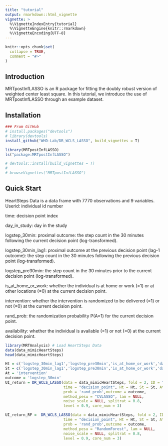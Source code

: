 ```yaml
---
title: "tutorial"
output: rmarkdown::html_vignette
vignette: >
  %\VignetteIndexEntry{tutorial}
  %\VignetteEngine{knitr::rmarkdown}
  %\VignetteEncoding{UTF-8}
---
```


```r
knitr::opts_chunk$set(
  collapse = TRUE,
  comment = "#>"
)
```


## Introduction

MRTpostInfLASSO is an R package for fitting the doubly robust version of weighted center least square. In this tutorial, we introduce the use of MRTpostInfLASSO through an example dataset.

## Installation

```r
### From GitHub
# install.packages("devtools")
# library(devtools)
install_github("WHD-Lab/DR_WCLS_LASSO", build_vignettes = T)

library(MRTpostInfLASSO)
ls("package:MRTpostInfLASSO")
```

```r

# devtools::install(build_vignettes = T)
# 
# browseVignettes("MRTpostInfLASSO")

```


## Quick Start

HeartSteps Data is a data frame with 7770 observations and 9 variables.
Userid: individual id number

time: decision point index

day_in_study: day in the study

logstep_30min: proximal outcome: the step count in the 30 minutes following the current decision point (log-transformed).

logstep_30min_lag1: proximal outcome at the previous decision point (lag-1 outcome): the step count in the 30 minutes following the previous decision point (log-transformed).

logstep_pre30min: the step count in the 30 minutes prior to the current decision point (log-transformed).

is_at_home_or_work: whether the individual is at home or work (=1) or at other locations (=0) at the current decision point.

intervention: whether the intervention is randomized to be delivered (=1) or not (=0) at the current decision point.

rand_prob: the randomization probability P(A=1) for the current decision point.

availability: whether the individual is available (=1) or not (=0) at the current decision point.

```r
library(MRTAnalysis) # Load HeartSteps Data
data(data_mimicHeartSteps)
head(data_mimicHeartSteps)

```

```r
Ht = c('logstep_30min_lag1','logstep_pre30min','is_at_home_or_work','day_in_study')
St = c('logstep_30min_lag1','logstep_pre30min','is_at_home_or_work','day_in_study')
At = 'intervention'
outcome = 'logstep_30min'
UI_return = DR_WCLS_LASSO(data = data_mimicHeartSteps, fold = 2, ID = "userid", 
                          time = "decision_point", Ht = Ht, St = St, At = At, 
                          prob = 'rand_prob',outcome = outcome, 
                          method_pesu = "CVLASSO", lam = NULL,
                          noise_scale = NULL, splitrat = 0.8,
                          level = 0.9, core_num = 3)

UI_return_RF =  DR_WCLS_LASSO(data = data_mimicHeartSteps, fold = 2, ID = "userid", 
                          time = "decision_point", Ht = Ht, St = St, At = At, 
                          prob = 'rand_prob',outcome = outcome, 
                          method_pesu = "RandomForest", lam = NULL,
                          noise_scale = NULL, splitrat = 0.8,
                          level = 0.9, core_num = 3)
```



